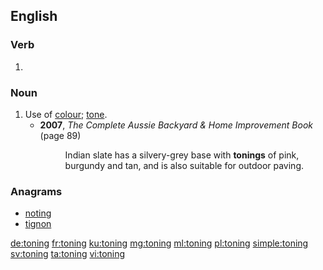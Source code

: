 ==English==

===Verb===
{{head|en|present participle}}

# {{present participle of|tone|lang=en}}

===Noun===
{{en-noun}}

# Use of [[colour]]; [[tone]].
#* '''2007''', ''The Complete Aussie Backyard & Home Improvement Book'' (page 89)
#*: Indian slate has a silvery-grey base with '''tonings''' of pink, burgundy and tan, and is also suitable for outdoor paving.

===Anagrams===
* [[noting#English|noting]]
* [[tignon#English|tignon]]

[[de:toning]]
[[fr:toning]]
[[ku:toning]]
[[mg:toning]]
[[ml:toning]]
[[pl:toning]]
[[simple:toning]]
[[sv:toning]]
[[ta:toning]]
[[vi:toning]]